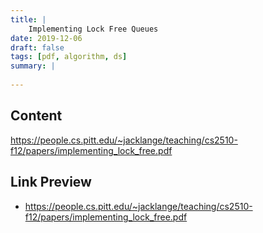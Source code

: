 ```yaml
---
title: |
    Implementing Lock Free Queues
date: 2019-12-06
draft: false
tags: [pdf, algorithm, ds]
summary: |
    
---
```


## Content

https://people.cs.pitt.edu/~jacklange/teaching/cs2510-f12/papers/implementing_lock_free.pdf

## Link Preview

- https://people.cs.pitt.edu/~jacklange/teaching/cs2510-f12/papers/implementing_lock_free.pdf
